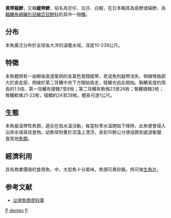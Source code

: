 {{Speciesbox 
| taxon = Pseudocaranx dentex
| image = Pseudocaranx dentex (White trevally).jpg
| status = LC
| status_system = IUCN3.1
| authority =  [[Bloch|Bloch]] & [[Schneider|Schneider]], 1801
| synonyms = *''Caranx luna''<br /><small>Geoffroy Saint-Hilaire, 1817</small>
*''Caranx solea''<br /><small>Cuvier, 1833</small>
*''Scomber lutescens''<br /><small>Richardson & Solander, 1843</small>
*''Scomber platinoides''<br /><small>Solander, 1843</small>
*''Scomber micans''<br /><small>Solander, 1843</small>
*''Trachurus imperialis''<br /><small>Rafinesque, 1810</small>
*''Usacaranx archeyi''<br /><small>Griffin, 1932</small>
*''Usacaranx nobilis''<br /><small>Macleay, 1881</small>
*''Longirostrum delicatissimus''<br /><small>Döderlein, 1884</small>
*''Caranx natalensis''<br /><small>Gilchrist & Thompson, 1911</small>
*''Caranx cheilio''<br /><small>Snyder, 1904</small>
*''Caranx georgianus''<br /><small>Cuvier, 1833</small>
*''Caranx nobilis''<br /><small>Macleay, 1881</small>
*''Caranx cestus''<br /><small>Richardson, 1846</small>
*''Citula banksii''<br /><small>Risso, 1820</small>
*''Caranx delicatissimus''<br /><small>Döderlein, 1884</small>
*''Caranx dentex''<br /><small>Bloch & Schneider, 1801</small>
*''Caranx analis''<br /><small>Cuvier, 1833</small>
*''Caranx lutescens''<br /><small>Richardson & Solander, 1843</small>
*''Scomber dentex''<br /><small>Bloch & Schneider, 1801</small>
*''Longirostrum platessa''<br /><small>Cuvier, 1833</small>
}}
'''黃帶擬鰺'''，又稱'''縱帶鰺'''，俗名為甘仔、瓜仔、白魽，在日本稱其為島鰺或縞鰺，為[[輻鰭魚綱|輻鰭魚綱]][[鱸形目|鱸形目]][[鱸亞目|鱸亞目]][[鰺科|鰺科]]的其中一個[[種|種]]。

==分布==
本魚廣泛分布於全球各大洋的溫暖水域，深度10-238公尺。

==特徵==
本魚體側有一由眼後直達尾柄的金黃色寬闊縱帶，老成魚則縱帶消失，側線彎曲部大於直走部，側線於第二背鰭中央下方開始直走，稜鱗也由此開始。胸鰭長度約頭長的1.5倍，第一背鰭有硬棘7至8枚；第二背鰭有軟條23至26枚；臀鰭硬棘3枚；臀鰭軟條21-22枚，稜鱗約24至28枚。體長可達1公尺。

==生態==
本魚屬溫帶性魚類，適合在低水溫活動，每當秋季水溫開始下降時，此魚便會侵入沿岸水域尋找食物。幼魚常附著於流藻上漂浮，長到10餘公分便成群到處游動獵食其他[[魚類|魚類]]。

==經濟利用==
具有商業價值的食用魚，中、大型魚十分美味，魚頭可煮砂鍋，肉可做[[生魚片|生魚片]]。

==参考文献==
*[http://fishdb.sinica.edu.tw/ 台灣魚類資料庫] {{Wayback|url=http://fishdb.sinica.edu.tw/ |date=20160304193340 }}
{{Reflist}}
{{Taxonbar}}

{{Authority control}}
[[Category:食用魚|P]]
[[Category:擬鰺屬|dentex]]
[[Category:1801年描述的魚類|P]]